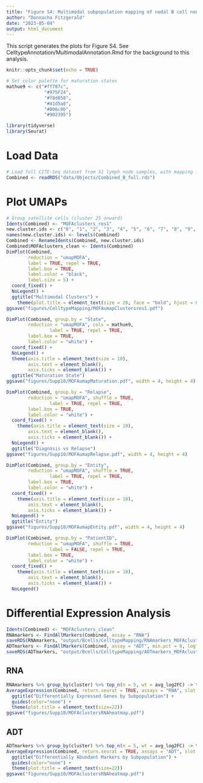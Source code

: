 ```yaml
---
title: "Figure S4: Multimodal subpopulation mapping of nodal B cell non-Hodgkin lymphomas, related to Figure 2"
author: "Donnacha Fitzgerald"
date: "2023-05-04"
output: html_document
---
```


This script generates the plots for Figure S4. See CelltypeAnnotation/MultimodalAnnotation.Rmd for the background to this analysis.

```r
knitr::opts_chunk$set(echo = TRUE)
```

```r
# Set color palette for maturation states
mathue9 <- c("#ff707c",
              "#975F24",
              "#f8d058",
              "#41d5a8",
              "#006c0b",
              "#902395")
```

```r
library(tidyverse)
library(Seurat)
```

# Load Data

```r
# Load full CITE-Seq dataset from 51 lymph node samples, with mapping from the rLN reference
Combined <- readRDS("data/Objects/Combined_B_full.rds")
```

# Plot UMAPs

```r
# Group satellite cells (cluster 25 onward)
Idents(Combined) <- "MOFAclusters_res1"
new.cluster.ids <- c("0", "1", "2", "3", "4", "5", "6", "7", "8", "9", "10", "11", "12", "13", "14", "15", "16", "17", "18", "19", "20", "21", "22", "23", "24", "25", "25", "25", "25", "25", "25", "25", "25", "25", "25", "25", "25")
names(new.cluster.ids) <- levels(Combined)
Combined <- RenameIdents(Combined, new.cluster.ids)
Combined$MOFAclusters_clean <- Idents(Combined)
DimPlot(Combined, 
        reduction = "umapMOFA",
        label = TRUE, repel = TRUE,
        label.box = TRUE, 
        label.color = "black",
        label.size = 5) +
  coord_fixed() +
  NoLegend() +
  ggtitle("Multimodal Clusters") + 
    theme(plot.title = element_text(size = 20, face = "bold", hjust = 0.5))
ggsave("figures/CelltypeMapping/MOFAumapClustersres1.pdf")
```

```r
DimPlot(Combined, group.by = "State", 
        reduction = "umapMOFA", cols = mathue9,
                label = TRUE, repel = TRUE,
        label.box = TRUE,
        label.color = "white") + 
  coord_fixed() +
  NoLegend() +
  theme(axis.title = element_text(size = 10),
        axis.text = element_blank(),
        axis.ticks = element_blank()) +
  ggtitle("Maturation State")
ggsave("figures/Supp10/MOFAumapMaturation.pdf", width = 4, height = 4)
```

```r
DimPlot(Combined, group.by = "Relapse", 
        reduction = "umapMOFA", shuffle = TRUE,
                label = TRUE, repel = TRUE,
        label.box = TRUE,
        label.color = "white") + 
  coord_fixed() +
    theme(axis.title = element_text(size = 10),
        axis.text = element_blank(),
        axis.ticks = element_blank()) +
  NoLegend() +
  ggtitle("Diagnosis vs Relapse")
ggsave("figures/Supp10/MOFAumapRelapse.pdf", width = 4, height = 4)
```

```r
DimPlot(Combined, group.by = "Entity", 
        reduction = "umapMOFA", shuffle = TRUE,
                label = TRUE, repel = TRUE,
        label.box = TRUE,
        label.color = "white") + 
  coord_fixed() +
    theme(axis.title = element_text(size = 10),
        axis.text = element_blank(),
        axis.ticks = element_blank()) +
  NoLegend() +
  ggtitle("Entity")
ggsave("figures/Supp10/MOFAumapEntity.pdf", width = 4, height = 4)
```

```r
DimPlot(Combined, group.by = "PatientID", 
        reduction = "umapMOFA", shuffle = TRUE,
                label = FALSE, repel = TRUE,
        label.box = TRUE,
        label.color = "white") + 
  coord_fixed() +
    theme(axis.title = element_text(size = 10),
        axis.text = element_blank(),
        axis.ticks = element_blank()) +
  NoLegend()
```

# Differential Expression Analysis

```r
Idents(Combined) <- "MOFAclusters_clean"
RNAmarkers <- FindAllMarkers(Combined, assay = "RNA")
saveRDS(RNAmarkers, "output/Bcells/CelltypeMapping/RNAmarkers_MOFAclusters.rds")
ADTmarkers <- FindAllMarkers(Combined, assay = "ADT", min.pct = 0, logfc.threshold = 0)
saveRDS(ADTmarkers, "output/Bcells/CelltypeMapping/ADTmarkers_MOFAclusters.rds")
```

## RNA

```r
RNAmarkers %>% group_by(cluster) %>% top_n(n = 5, wt = avg_log2FC) -> top5
AverageExpression(Combined, return.seurat = TRUE, assays = "RNA", slot = "scale.data") %>% DoHeatmap(features = top5$gene, assay = "RNA", slot = "scale.data", raster = FALSE, draw.lines = FALSE) +
  ggtitle("Differentially Expressed Genes by Subpopulation") +
  guides(color="none") + 
  theme(plot.title = element_text(size=22))
ggsave("figures/Supp10/MOFAclustersRNAheatmap.pdf")
```

## ADT

```r
ADTmarkers %>% group_by(cluster) %>% top_n(n = 5, wt = avg_log2FC) -> top5
AverageExpression(Combined, return.seurat = TRUE, assays = "ADT", slot = "scale.data") %>% DoHeatmap(features = top5$gene[!top5$gene %in% c(".hamsterIgG", ".ratIgG2b")], assay = "ADT", slot = "scale.data", raster = FALSE, draw.lines = FALSE) +
  ggtitle("Differentially Abundant Markers by Subpopulation") +
  guides(color="none") + 
  theme(plot.title = element_text(size=22))
ggsave("figures/Supp10/MOFAclustersRNAheatmap.pdf")
```
